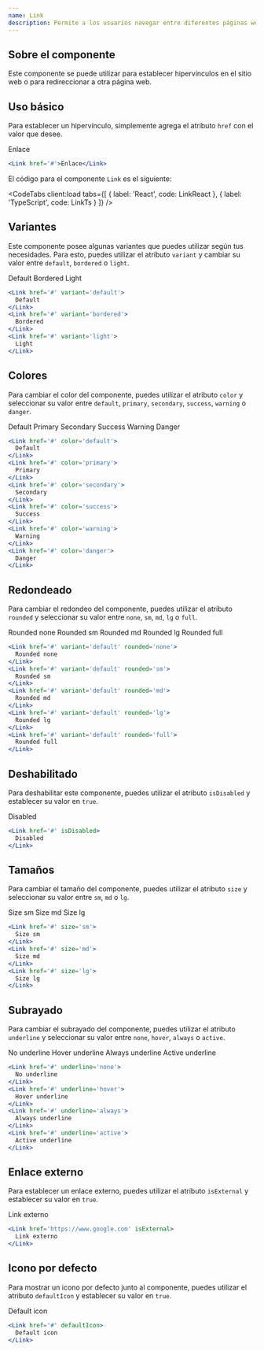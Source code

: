 ```yaml
---
name: Link
description: Permite a los usuarios navegar entre diferentes páginas web.
---
```



## Sobre el componente

Este componente se puede utilizar para establecer hipervínculos en el sitio web o para redireccionar a otra página web.

## Uso básico

Para establecer un hipervínculo, simplemente agrega el atributo `href` con el valor que desee.

<Preview>
  <Link href='#'>Enlace</Link>
</Preview>

<CodeBlock client:load>

```jsx
<Link href='#'>Enlace</Link>
```

</CodeBlock>

El código para el componente `Link` es el siguiente:

<CodeTabs
  client:load
  tabs={[
    { label: 'React', code: LinkReact },
    { label: 'TypeScript', code: LinkTs }
  ]}
/>

## Variantes

Este componente posee algunas variantes que puedes utilizar según tus necesidades. Para esto, puedes utilizar el atributo `variant` y cambiar su valor entre `default`, `bordered` o `light`.

<Preview>
  <Link href='#' variant='default'>
    Default
  </Link>
  <Link href='#' variant='bordered'>
    Bordered
  </Link>
  <Link href='#' variant='light'>
    Light
  </Link>
</Preview>

<CodeBlock client:load>

```jsx
<Link href='#' variant='default'>
  Default
</Link>
<Link href='#' variant='bordered'>
  Bordered
</Link>
<Link href='#' variant='light'>
  Light
</Link>
```

</CodeBlock>

## Colores

Para cambiar el color del componente, puedes utilizar el atributo `color` y seleccionar su valor entre `default`, `primary`, `secondary`, `success`, `warning` o `danger`.

<Preview>
  <Link href='#' color='default'>
    Default
  </Link>
  <Link href='#' color='primary'>
    Primary
  </Link>
  <Link href='#' color='secondary'>
    Secondary
  </Link>
  <Link href='#' color='success'>
    Success
  </Link>
  <Link href='#' color='warning'>
    Warning
  </Link>
  <Link href='#' color='danger'>
    Danger
  </Link>
</Preview>

<CodeBlock client:load>

```jsx
<Link href='#' color='default'>
  Default
</Link>
<Link href='#' color='primary'>
  Primary
</Link>
<Link href='#' color='secondary'>
  Secondary
</Link>
<Link href='#' color='success'>
  Success
</Link>
<Link href='#' color='warning'>
  Warning
</Link>
<Link href='#' color='danger'>
  Danger
</Link>
```

</CodeBlock>

## Redondeado

Para cambiar el redondeo del componente, puedes utilizar el atributo `rounded` y seleccionar su valor entre `none`, `sm`, `md`, `lg` o `full`.

<Preview>
  <Link href='#' variant='default' rounded='none'>
    Rounded none
  </Link>
  <Link href='#' variant='default' rounded='sm'>
    Rounded sm
  </Link>
  <Link href='#' variant='default' rounded='md'>
    Rounded md
  </Link>
  <Link href='#' variant='default' rounded='lg'>
    Rounded lg
  </Link>
  <Link href='#' variant='default' rounded='full'>
    Rounded full
  </Link>
</Preview>

<CodeBlock client:load>

```jsx
<Link href='#' variant='default' rounded='none'>
  Rounded none
</Link>
<Link href='#' variant='default' rounded='sm'>
  Rounded sm
</Link>
<Link href='#' variant='default' rounded='md'>
  Rounded md
</Link>
<Link href='#' variant='default' rounded='lg'>
  Rounded lg
</Link>
<Link href='#' variant='default' rounded='full'>
  Rounded full
</Link>
```

</CodeBlock>

## Deshabilitado

Para deshabilitar este componente, puedes utilizar el atributo `isDisabled` y establecer su valor en `true`.

<Preview>
  <Link href='#' isDisabled>
    Disabled
  </Link>
</Preview>

<CodeBlock client:load>

```jsx
<Link href='#' isDisabled>
  Disabled
</Link>
```

</CodeBlock>

## Tamaños

Para cambiar el tamaño del componente, puedes utilizar el atributo `size` y seleccionar su valor entre `sm`, `md` o `lg`.

<Preview>
  <Link href='#' size='sm'>
    Size sm
  </Link>
  <Link href='#' size='md'>
    Size md
  </Link>
  <Link href='#' size='lg'>
    Size lg
  </Link>
</Preview>

<CodeBlock client:load>

```jsx
<Link href='#' size='sm'>
  Size sm
</Link>
<Link href='#' size='md'>
  Size md
</Link>
<Link href='#' size='lg'>
  Size lg
</Link>
```

</CodeBlock>

## Subrayado

Para cambiar el subrayado del componente, puedes utilizar el atributo `underline` y seleccionar su valor entre `none`, `hover`, `always` o `active`.

<Preview>
  <Link href='#' underline='none'>
    No underline
  </Link>
  <Link href='#' underline='hover'>
    Hover underline
  </Link>
  <Link href='#' underline='always'>
    Always underline
  </Link>
  <Link href='#' underline='active'>
    Active underline
  </Link>
</Preview>

<CodeBlock client:load>

```jsx
<Link href='#' underline='none'>
  No underline
</Link>
<Link href='#' underline='hover'>
  Hover underline
</Link>
<Link href='#' underline='always'>
  Always underline
</Link>
<Link href='#' underline='active'>
  Active underline
</Link>
```

</CodeBlock>

## Enlace externo

Para establecer un enlace externo, puedes utilizar el atributo `isExternal` y establecer su valor en `true`.

<Preview>
  <Link href='#' isExternal>
    Link externo
  </Link>
</Preview>

<CodeBlock client:load>

```jsx
<Link href='https://www.google.com' isExternal>
  Link externo
</Link>
```

</CodeBlock>

## Icono por defecto

Para mostrar un icono por defecto junto al componente, puedes utilizar el atributo `defaultIcon` y establecer su valor en `true`.

<Preview>
  <Link href='#' defaultIcon>
    Default icon
  </Link>
</Preview>

<CodeBlock client:load>

```jsx
<Link href='#' defaultIcon>
  Default icon
</Link>
```

</CodeBlock>
